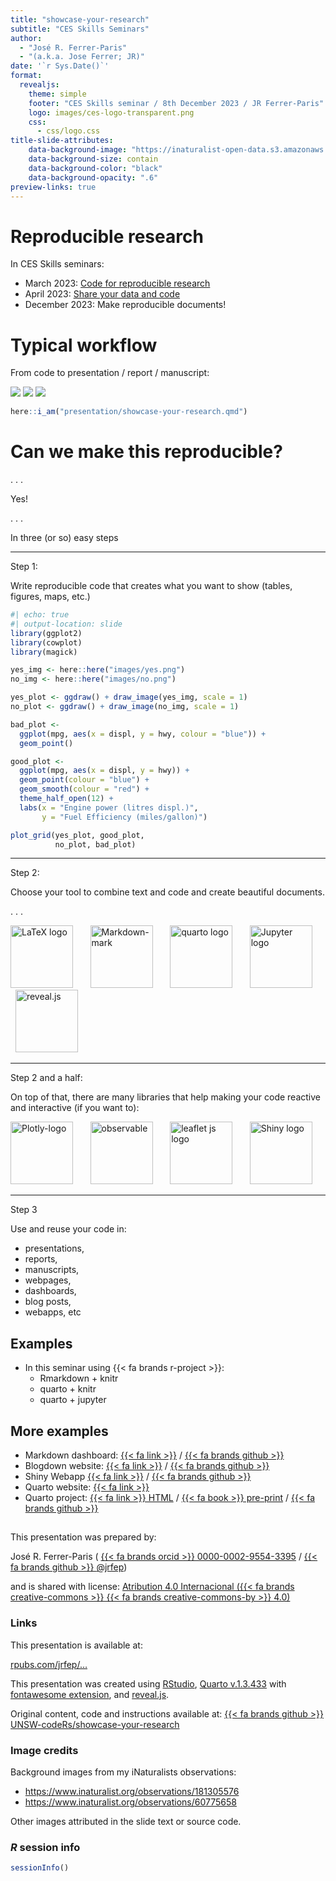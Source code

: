 ```yaml
---
title: "showcase-your-research"
subtitle: "CES Skills Seminars"  
author: 
  - "José R. Ferrer-Paris" 
  - "(a.k.a. Jose Ferrer; JR)"
date: '`r Sys.Date()`'
format: 
  revealjs:
    theme: simple
    footer: "CES Skills seminar / 8th December 2023 / JR Ferrer-Paris"
    logo: images/ces-logo-transparent.png
    css: 
      - css/logo.css
title-slide-attributes:
    data-background-image: "https://inaturalist-open-data.s3.amazonaws.com/photos/97201492/large.jpg"
    data-background-size: contain
    data-background-color: "black"
    data-background-opacity: ".6"
preview-links: true
---
```


# Reproducible research

In CES Skills seminars:

- March 2023: [Code for reproducible research](https://rpubs.com/jrfep/reproducible-code-presentation)
- April 2023: [Share your data and code](https://rpubs.com/jrfep/CES-skills-data-and-code)
- December 2023: Make reproducible documents!


# Typical workflow {.center}

From code to presentation / report / manuscript:

![](images/IDEs.gif){.fragment} ![](https://erconsult.eu/wp-content/uploads/2018/01/CopyPaste-300x200.jpg){.fragment} ![](images/offices.gif){.fragment}


```r
here::i_am("presentation/showcase-your-research.qmd")
```


# Can we make this reproducible?

. . .

Yes! 

. . .

In three (or so) easy steps


---

Step 1: 

Write reproducible code that creates what you want to show (tables, figures, maps, etc.) 

```r
#| echo: true
#| output-location: slide
library(ggplot2)
library(cowplot)
library(magick)

yes_img <- here::here("images/yes.png")
no_img <- here::here("images/no.png")

yes_plot <- ggdraw() + draw_image(yes_img, scale = 1)
no_plot <- ggdraw() + draw_image(no_img, scale = 1)

bad_plot <- 
  ggplot(mpg, aes(x = displ, y = hwy, colour = "blue")) +
  geom_point()

good_plot <- 
  ggplot(mpg, aes(x = displ, y = hwy)) +
  geom_point(colour = "blue") +
  geom_smooth(colour = "red") + 
  theme_half_open(12) +
  labs(x = "Engine power (litres displ.)",
       y = "Fuel Efficiency (miles/gallon)")

plot_grid(yes_plot, good_plot,
          no_plot, bad_plot) 
```

---

Step 2:

Choose your tool to combine text and code and create beautiful documents.

. . .

<a title="The original uploader was Alejo2083 at  Wikimedia Commons., optimised by Vulphere, Public domain, via Wikimedia Commons" href="https://commons.wikimedia.org/wiki/File:LaTeX_logo.svg"><img height="100" alt="LaTeX logo" src="https://upload.wikimedia.org/wikipedia/commons/thumb/9/92/LaTeX_logo.svg/512px-LaTeX_logo.svg.png"></a> &nbsp; &nbsp; &nbsp;
<a title="Dustin Curtis, CC0, via Wikimedia Commons" href="https://commons.wikimedia.org/wiki/File:Markdown-mark.svg"><img height="100" alt="Markdown-mark" src="https://upload.wikimedia.org/wikipedia/commons/thumb/4/48/Markdown-mark.svg/128px-Markdown-mark.svg.png"></a> &nbsp; &nbsp; &nbsp;
<a title="quarto logo" href="https://quarto.org"><img height="100" alt="quarto logo" src="https://quarto.org/quarto.png"></a> &nbsp; &nbsp; &nbsp;
<a title="Jupyter project logo" href="https://jupyter-notebook.readthedocs.io/"><img height="100" alt="Jupyter logo" src="https://jupyter-notebook.readthedocs.io/en/stable/_static/logo-rectangle.svg"></a> &nbsp; &nbsp; &nbsp; <a title="reveal.js logo" href="https://revealjs.com"><img height="100" alt="reveal.js" src="https://revealjs.com/images/logo/reveal-black-text.svg"></a>

---

Step 2 and a half:

On top of that, there are many libraries that help making your code reactive and interactive (if you want to):

<a title="Plotly wiki 12, CC BY-SA 4.0 &lt;https://creativecommons.org/licenses/by-sa/4.0&gt;, via Wikimedia Commons" href="https://commons.wikimedia.org/wiki/File:Plotly-logo.png"><img height = "100" alt="Plotly-logo" src="https://upload.wikimedia.org/wikipedia/commons/thumb/8/8a/Plotly-logo.png/512px-Plotly-logo.png"></a> &nbsp; &nbsp; &nbsp;
<a title="observable logo" href="https://observablehq.com/documentation/learn/overview"><img height="100" alt="observable" src="https://avatars.observableusercontent.com/avatar/5a51c3b908225a581d20577e488e2aba8cbc9541c52982c638638c370c3e5e8e?s=160&format=avif"></a> &nbsp; &nbsp; &nbsp;
<a title="leaflet js" href="https://leafletjs.com"><img height="100" alt="leaflet js logo" src="https://leafletjs.com/docs/images/logo-ua.png"></a> &nbsp; &nbsp; &nbsp;
<a title="Shiny" href="https://shiny.posit.co"><img height="100" alt="Shiny logo" src="https://shiny.posit.co/images/shiny-solo.png"></a>


---

Step 3

Use and reuse your code in:

- presentations,
- reports,
- manuscripts,
- webpages, 
- dashboards,
- blog posts,
- webapps, etc

## Examples

- In this seminar using {{< fa brands r-project >}}:
  - Rmarkdown + knitr
  - quarto + knitr
  - quarto + jupyter

## More examples

- Markdown dashboard: [{{< fa link >}}](https://neomapas.github.io/iNat-obs-dashboard/) / [{{< fa brands github >}}](https://github.com/NeoMapas/iNat-obs-dashboard)
- Blogdown website: [{{< fa link >}}](https://unsw-coders.netlify.app) / [{{< fa brands github >}}](https://github.com/unswcodeRs/codeRs_website)
- Shiny Webapp [{{< fa link >}}](https://posit-connect-unsw.intersect.org.au/africa-tropical-alpine/) / [{{< fa brands github >}}](https://github.com/jrfep/T6.5-tropical-alpine-model-calibration)
- Quarto website: [{{< fa link >}}](https://neomapas.github.io)
- Quarto project: [{{< fa link >}} HTML](https://red-list-ecosystem.github.io/T6.1-SA-01-VE-01-Cordillera-Merida) / [{{< fa book >}} pre-print](https://ecoevorxiv.org/repository/view/6046/) / [{{< fa brands github >}}](https://github.com/red-list-ecosystem/T6.1-SA-01-VE-01-Cordillera-Merida)
  
## {.smaller background-image="https://inaturalist-open-data.s3.amazonaws.com/photos/315960404/large.jpeg" background-opacity="0.6"}

This presentation was prepared by:

José R. Ferrer-Paris ( [{{< fa brands orcid >}} 0000-0002-9554-3395](https://orcid.org/0000-0002-9554-3395) / [{{< fa brands github >}} @jrfep](https://github.com/jrfep))

and is shared with license: [ Atribution 4.0 Internacional ({{< fa brands creative-commons >}} {{< fa brands creative-commons-by >}} 4.0)](https://creativecommons.org/licenses/by/4.0/)

::: panel-tabset
### Links

This presentation is available at:

[rpubs.com/jrfep/...](https://rpubs.com/jrfep/)

This presentation was created using [RStudio](https://posit.co/products/open-source/rstudio/), [Quarto v.1.3.433](https://quarto.org/docs/presentations/) with [fontawesome extension](https://github.com/quarto-ext/fontawesome), and [reveal.js](https://revealjs.com/). 

Original content, code and instructions available at: [{{< fa brands github >}} UNSW-codeRs/showcase-your-research](https://github.com/UNSW-codeRs/showcase-your-research)

### Image credits

Background images from my iNaturalists observations:

- <https://www.inaturalist.org/observations/181305576>
- <https://www.inaturalist.org/observations/60775658>

Other images attributed in the slide text or source code.

### *R* session info

```r
sessionInfo()
```
:::

